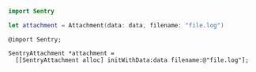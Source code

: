 ```swift {tabTitle:"Swift"}
import Sentry

let attachment = Attachment(data: data, filename: "file.log")
```

```objc {tabTitle:"Objective-C"}
@import Sentry;

SentryAttachment *attachment =
  [[SentryAttachment alloc] initWithData:data filename:@"file.log"];
```
